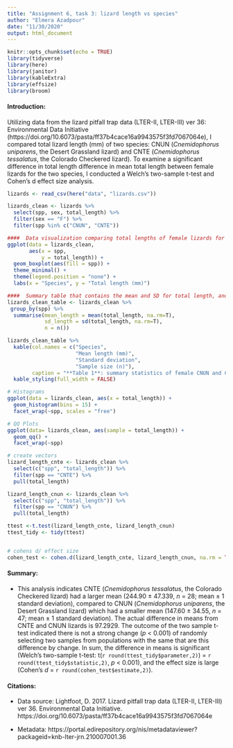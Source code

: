 ```yaml
---
title: "Assignment 6, task 3: lizard length vs species"
author: "Elmera Azadpour"
date: "11/30/2020"
output: html_document
---
```


```r
knitr::opts_chunk$set(echo = TRUE)
library(tidyverse)
library(here)
library(janitor)
library(kableExtra)
library(effsize)
library(broom)
```
#### Introduction:
Utilizing data from the lizard pitfall trap data (LTER-II, LTER-III) ver 36: Environmental Data Initiative (https://doi.org/10.6073/pasta/ff37b4cace16a9943575f3fd7067064e), I compared total lizard length (mm) of two species: CNUN (*Cnemidophorus uniparens*, the Desert Grassland lizard) and CNTE (*Cnemidophorus tessalatus*, the Colorado Checkered lizard). To examine a significant difference in total length difference in mean total length between female lizards for the two species, I conducted a Welch’s two-sample t-test and Cohen's d effect size analysis. 


```r
lizards <- read_csv(here("data", "lizards.csv"))
```

```r
lizards_clean <- lizards %>%
  select(spp, sex, total_length) %>% 
  filter(sex == "F") %>% 
  filter(spp %in% c("CNUN", "CNTE"))
```

```r
####  Data visualization comparing total lengths of female lizards for the two species: CNUN and CNTE
ggplot(data = lizards_clean,
       aes(x = spp, 
           y = total_length)) + 
  geom_boxplot(aes(fill = spp)) +
  theme_minimal() +
  theme(legend.position = "none") + 
  labs(x = "Species", y = "Total length (mm)")
```


```r
####  Summary table that contains the mean and SD for total length, and sample size, for each group (female CNUN and CNTE lizards)
lizards_clean_table <- lizards_clean %>% 
 group_by(spp) %>% 
  summarise(mean_length = mean(total_length, na.rm=T),
            sd_length = sd(total_length, na.rm=T),
            n = n())

lizards_clean_table %>%  
  kable(col.names = c("Species",
                      "Mean length (mm)",
                      "Standard deviation",
                      "Sample size (n)"), 
        caption = "**Table 1**: summary statistics of female CNUN and CNTE lizards") %>% 
  kable_styling(full_width = FALSE) 
```


```r
# Histograms
ggplot(data = lizards_clean, aes(x = total_length)) +
  geom_histogram(bins = 15) +
  facet_wrap(~spp, scales = "free")

# QQ Plots
ggplot(data= lizards_clean, aes(sample = total_length)) +
  geom_qq() +
  facet_wrap(~spp)
```


```r
# create vectors 
lizard_length_cnte <- lizards_clean %>% 
  select(c("spp", "total_length")) %>% 
  filter(spp == "CNTE") %>% 
  pull(total_length)

lizard_length_cnun <- lizards_clean %>% 
  select(c("spp", "total_length")) %>% 
  filter(spp == "CNUN") %>% 
  pull(total_length)

ttest <-t.test(lizard_length_cnte, lizard_length_cnun)
ttest_tidy <- tidy(ttest)


# cohens d/ effect size
cohen_test <- cohen.d(lizard_length_cnte, lizard_length_cnun, na.rm = TRUE)
```

#### Summary:
+ This analysis indicates CNTE (*Cnemidophorus tessalatus*, the Colorado Checkered lizard) had a larger mean (244.90 ± 47.339, *n* = 28; mean ± 1 standard deviation), compared to CNUN (*Cnemidophorus uniparens*, the Desert Grassland lizard) which had a smaller mean (147.60 ± 34.55, *n* = 47; mean ± 1 standard deviation). The actual difference in means from CNTE and CNUN lizards is 97.2929. The outcome of the two sample t-test indicated there is not a strong change (*p* < 0.001) of randomly selecting two samples from populations with the same that are this difference by change. In sum, the difference in means is significant (Welch’s two-sample t-test: t(`r round(ttest_tidy$parameter,2)`) = `r round(ttest_tidy$statistic,2)`, *p* < 0.001), and the effect size is large (Cohen's *d* = `r round(cohen_test$estimate,2)`).


#### Citations:
+ Data source: Lightfoot, D. 2017. Lizard pitfall trap data (LTER-II, LTER-III) ver 36. Environmental Data Initiative. https://doi.org/10.6073/pasta/ff37b4cace16a9943575f3fd7067064e 

+ Metadata: https://portal.edirepository.org/nis/metadataviewer?packageid=knb-lter-jrn.210007001.36
